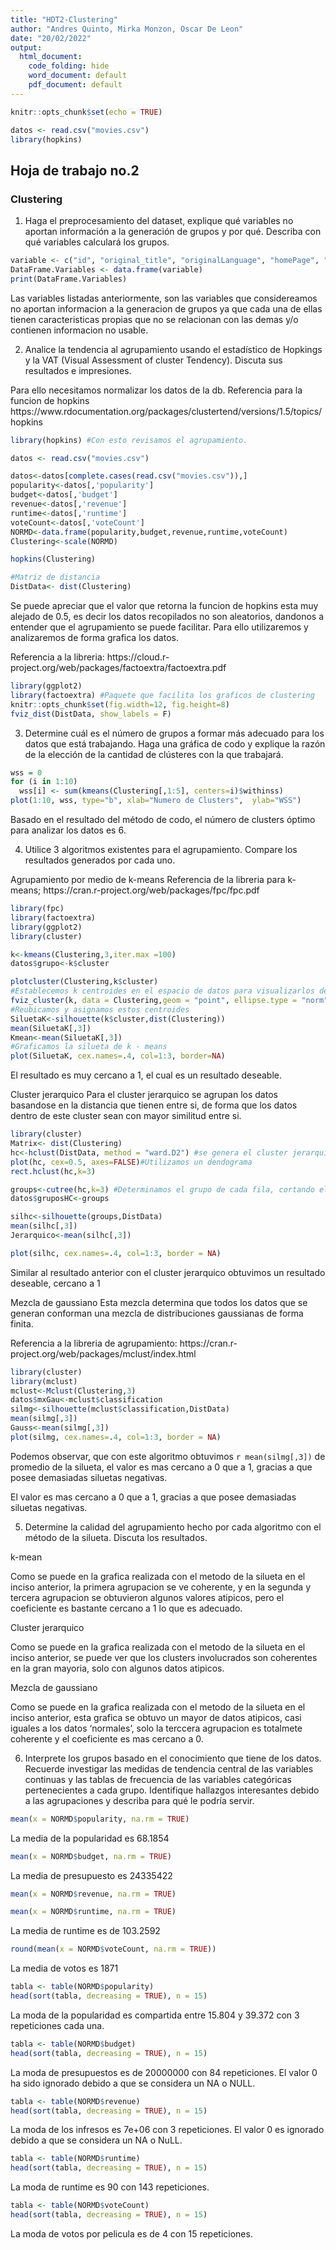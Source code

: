 ---
title: "HDT2-Clustering"
author: "Andres Quinto, Mirka Monzon, Oscar De Leon"
date: "20/02/2022"
output: 
  html_document:
    code_folding: hide
    word_document: default
    pdf_document: default
---

```{r setup, include=FALSE}
knitr::opts_chunk$set(echo = TRUE)
```

```{r}
datos <- read.csv("movies.csv")
library(hopkins)
```

## Hoja de trabajo no.2 

### Clustering 

1. Haga el preprocesamiento del dataset, explique qué variables no aportan información a la generación de grupos y por qué. Describa con qué variables calculará los grupos.

```{r}
variable <- c("id", "original_title", "originalLanguage", "homePage", "video", "actorsCharacter")
DataFrame.Variables <- data.frame(variable)
print(DataFrame.Variables)
```

Las variables listadas anteriormente, son las variables que considereamos no aportan informacion a la generacion de grupos ya que cada una de ellas tienen caracteristicas propias que no se relacionan con las demas y/o contienen informacion no usable. 


2. Analice la tendencia al agrupamiento usando el estadístico de Hopkings y la VAT (Visual Assessment of cluster Tendency). Discuta sus resultados e impresiones.

Para ello necesitamos normalizar los datos de la db.
Referencia para la funcion de hopkins
https://www.rdocumentation.org/packages/clustertend/versions/1.5/topics/hopkins
```{r}
library(hopkins) #Con esto revisamos el agrupamiento.

datos <- read.csv("movies.csv")

datos<-datos[complete.cases(read.csv("movies.csv")),]
popularity<-datos[,'popularity']
budget<-datos[,'budget']
revenue<-datos[,'revenue']
runtime<-datos[,'runtime']
voteCount<-datos[,'voteCount']
NORMD<-data.frame(popularity,budget,revenue,runtime,voteCount)
Clustering<-scale(NORMD)

hopkins(Clustering)

#Matriz de distancia
DistData<- dist(Clustering)

```
Se puede apreciar que el valor que retorna la funcion de hopkins esta muy alejado de 0.5, es decir los datos recopilados no son aleatorios, dandonos a entender que el agrupamiento se puede facilitar. Para ello utilizaremos y analizaremos de forma grafica los datos.

Referencia a la libreria: https://cloud.r-project.org/web/packages/factoextra/factoextra.pdf
```{r}
library(ggplot2)
library(factoextra) #Paquete que facilita los graficos de clustering
knitr::opts_chunk$set(fig.width=12, fig.height=8) 
fviz_dist(DistData, show_labels = F)

```

3. Determine cuál es el número de grupos a formar más adecuado para los datos que está trabajando. Haga una gráfica de codo y explique la razón de la elección de la cantidad de clústeres con la que trabajará. 

```{r}
wss = 0
for (i in 1:10)
  wss[i] <- sum(kmeans(Clustering[,1:5], centers=i)$withinss)
plot(1:10, wss, type="b", xlab="Numero de Clusters",  ylab="WSS")

```

Basado en el resultado del método de codo, el número de clusters óptimo para analizar los datos es 6.


4. Utilice 3 algoritmos existentes para el agrupamiento. Compare los resultados generados por cada uno.

Agrupamiento por medio de k-means
Referencia de la libreria para k-means; https://cran.r-project.org/web/packages/fpc/fpc.pdf
```{r kmeans, echo=FALSE}
library(fpc)
library(factoextra)
library(ggplot2)
library(cluster)

k<-kmeans(Clustering,3,iter.max =100)
datos$grupo<-k$cluster

plotcluster(Clustering,k$cluster) 
#Establecemos k centroides en el espacio de datos para visualizarlos de la forma correcta
fviz_cluster(k, data = Clustering,geom = "point", ellipse.type = "norm")
#Reubicamos y asignamos estos centroides
SiluetaK<-silhouette(k$cluster,dist(Clustering))
mean(SiluetaK[,3]) 
Kmean<-mean(SiluetaK[,3]) 
#Graficamos la silueta de k - means
plot(SiluetaK, cex.names=.4, col=1:3, border=NA)
```
El resultado es muy cercano a 1, el cual es un resultado deseable.


Cluster jerarquico
Para el cluster jerarquico se agrupan los datos basandose en la distancia que tienen entre si, de forma que los datos dentro de este cluster sean con mayor similitud entre si.

```{r}
library(cluster)
Matrix<- dist(Clustering)
hc<-hclust(DistData, method = "ward.D2") #se genera el cluster jerarquico
plot(hc, cex=0.5, axes=FALSE)#Utilizamos un dendograma
rect.hclust(hc,k=3)

groups<-cutree(hc,k=3) #Determinamos el grupo de cada fila, cortando el grafico
datos$gruposHC<-groups

silhc<-silhouette(groups,DistData)
mean(silhc[,3]) 
Jerarquico<-mean(silhc[,3])

plot(silhc, cex.names=.4, col=1:3, border = NA)
```

Similar al resultado anterior con el cluster jerarquico obtuvimos un resultado deseable, cercano a 1


Mezcla de gaussiano
Esta mezcla determina que todos los datos que se generan conforman una mezcla de distribuciones gaussianas de forma finita.

Referencia a la libreria de agrupamiento: https://cran.r-project.org/web/packages/mclust/index.html
```{r}
library(cluster)
library(mclust)
mclust<-Mclust(Clustering,3)
datos$mxGau<-mclust$classification
silmg<-silhouette(mclust$classification,DistData)
mean(silmg[,3]) 
Gauss<-mean(silmg[,3]) 
plot(silmg, cex.names=.4, col=1:3, border = NA)
```
Podemos observar, que con este algoritmo obtuvimos `r mean(silmg[,3])` de promedio de la silueta, el valor es mas cercano a 0 que a 1, gracias a que posee demasiadas siluetas negativas.

El valor es mas cercano a 0 que a 1, gracias a que posee demasiadas siluetas negativas.

5. Determine la calidad del agrupamiento hecho por cada algoritmo con el método de la silueta. Discuta los resultados. 

k-mean

Como se puede en la grafica realizada con el metodo de la silueta en el inciso anterior, la primera agrupacion se ve coherente, y en la segunda y tercera agrupacion se obtuvieron algunos valores atipicos, pero el coeficiente es bastante cercano a 1 lo que es adecuado.

Cluster jerarquico

Como se puede en la grafica realizada con el metodo de la silueta en el inciso anterior, se puede ver que los clusters involucrados son coherentes en la gran mayoria, solo con algunos datos atipicos.

Mezcla de gaussiano

Como se puede en la grafica realizada con el metodo de la silueta en el inciso anterior, esta grafica se obtuvo un mayor de datos atipicos, casi iguales a los datos 'normales', solo la terccera agrupacion es totalmete coherente y el coeficiente es mas cercano a 0. 

6. Interprete  los  grupos  basado  en  el  conocimiento  que  tiene  de  los  datos.  Recuerde  investigar  las medidas de tendencia central de las variables continuas y las tablas de frecuencia de las variables categóricas pertenecientes a cada grupo. Identifique hallazgos interesantes debido a las agrupaciones y describa para qué le podría servir.


```{r Media popularity}
mean(x = NORMD$popularity, na.rm = TRUE)
```
La media de la popularidad es 68.1854


```{r Media budget}
mean(x = NORMD$budget, na.rm = TRUE)
```
La media de presupuesto es 24335422


```{r Media revenue}
mean(x = NORMD$revenue, na.rm = TRUE)
```

```{r Media runtime}
mean(x = NORMD$runtime, na.rm = TRUE)
```
La media de runtime es de 103.2592


```{r Media VoteCount}
round(mean(x = NORMD$voteCount, na.rm = TRUE))
```
La media de votos es 1871


```{r Moda popularity}
tabla <- table(NORMD$popularity)
head(sort(tabla, decreasing = TRUE), n = 15)
```
La moda de la popularidad es compartida entre 15.804 y 39.372 con 3 repeticiones cada una. 


```{r Moda budget}
tabla <- table(NORMD$budget)
head(sort(tabla, decreasing = TRUE), n = 15)
```
La moda de presupuestos es de 20000000 con 84 repeticiones. El valor 0 ha sido ignorado debido a que se considera un NA o NULL.



```{r Moda revenue}
tabla <- table(NORMD$revenue)
head(sort(tabla, decreasing = TRUE), n = 15)
```
La moda de los infresos es 7e+06 con 3 repeticiones. El valor 0 es ignorado debido a que se considera un NA o NuLL.


```{r Moda runtime}
tabla <- table(NORMD$runtime)
head(sort(tabla, decreasing = TRUE), n = 15)
```
La moda de runtime es 90 con 143 repeticiones. 


```{r Moda VoteCount}
tabla <- table(NORMD$voteCount)
head(sort(tabla, decreasing = TRUE), n = 15)
```
La moda de votos por pelicula es de 4 con 15 repeticiones. 

